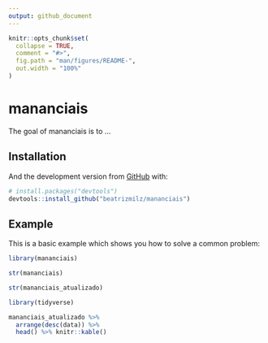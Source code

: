 ```yaml
---
output: github_document
---
```


<!-- README.md is generated from README.Rmd. Please edit that file -->

```r
knitr::opts_chunk$set(
  collapse = TRUE,
  comment = "#>",
  fig.path = "man/figures/README-",
  out.width = "100%"
)
```

# mananciais

<!-- badges: start -->
<!-- badges: end -->

The goal of mananciais is to ...

## Installation

And the development version from [GitHub](https://github.com/) with:

``` r
# install.packages("devtools")
devtools::install_github("beatrizmilz/mananciais")
```
## Example

This is a basic example which shows you how to solve a common problem:

```r
library(mananciais)

str(mananciais)

str(mananciais_atualizado)
```



```r
library(tidyverse)

mananciais_atualizado %>% 
  arrange(desc(data)) %>% 
  head() %>% knitr::kable()
```




